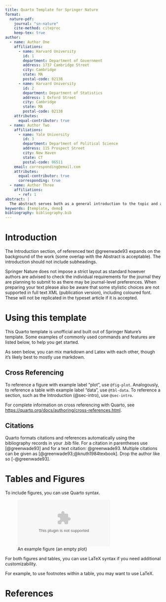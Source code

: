 ```yaml
---
title: Quarto Template for Springer Nature
format:
  nature-pdf:
    journal: "sn-nature"
    cite-method: citeproc
    keep-tex: true
author:
  - name: Author One
    affiliations:
      - name: Harvard University
        id: 1
        department: Department of Government
        address: 1737 Cambridge Street
        city: Cambridge
        state: MA
        postal-code: 02138
      - name: Harvard University
        id: 2
        department: Department of Statistics
        address: 1 Oxford Street
        city: Cambridge
        state: MA
        postal-code: 02138
    attributes:
      equal-contributor: true
  - name: Author Two
    affiliations:
      - name: Yale University
        id: 3
        department: Department of Political Science
        address: 115 Prospect Street
        city: New Haven
        state: CT
        postal-code: 06511
    email: corresponding@email.com
    attributes:
      equal-contributor: true
      corresponding: true
  - name: Author Three
    affiliations:
      - ref: 1
abstract: |
  The abstract serves both as a general introduction to the topic and as a brief, non-technical summary of the main results and their implications. Authors are advised to check the author instructions for the journal they are submitting to for word limits and if structural elements like subheadings, citations, or equations are permitted.
keywords: [template, demo]
bibliography: bibliography.bib  
---
```


# Introduction {#sec-intro}

The Introduction section, of referenced text @greenwade93 expands on the background of the work (some overlap with the Abstract is acceptable). The introduction should not include subheadings.

Springer Nature does not impose a strict layout as standard however authors are advised to check the individual requirements for the journal they are planning to submit to as there may be journal-level preferences. When preparing your text please also be aware that some stylistic choices are not supported in full text XML (publication version), including coloured font. These will not be replicated in the typeset article if it is accepted. 

# Using this template {#sec-template}

This Quarto template is unofficial and built out of Springer Nature's template. 
Some examples of commonly used commands and features are listed below, to help you get started.

As seen below, you can mix markdown and Latex with each other, though it's likely best to mostly use markdown.

## Cross Referencing

To reference a figure with example label "plot", use `@fig-plot`. 
Analogously, to reference a table with example label "data", use `@tbl-data`.
To reference a section, such as the Introduction (@sec-intro), use `@sec-intro`.

For complete information on cross referencing with Quarto, see <https://quarto.org/docs/authoring/cross-references.html>.

## Citations

Quarto formats citations and references automatically using the bibliography records in your .bib file. For a citation in parentheses use [@greenwade93] and for a text citation: @greenwade93. Multiple citations can be given as [@greenwade93;@knuth1984texbook]. Drop the author like so [-@greenwade93].

# Tables and Figures

To include figures, you can use Quarto syntax.

![An example figure (an empty plot)](fig.eps){#fig-plot}

For both figures and tables, you can use LaTeX syntax if you need additional customizability. 

For example, to use footnotes within a table, you may want to use LaTeX.

\begin{table}[h]
\caption{LaTeX caption text}\label{tbl-data}%
\begin{tabular}{@{}llll@{}}
\toprule
Column 1 & Column 2  & Column 3 & Column 4\\
\midrule
row 1    & data 1   & data 2  & data 3  \\
row 2    & data 4   & data 5\footnotemark[1]  & data 6  \\
row 3    & data 7   & data 8  & data 9\footnotemark[2]  \\
\botrule
\end{tabular}
\footnotetext{Source: This is an example of table footnote. This is an example of table footnote.}
\footnotetext[1]{Example for a first table footnote. This is an example of table footnote.}
\footnotetext[2]{Example for a second table footnote. This is an example of table footnote.}
\end{table}

# References
<!-- the pattern below controls the placement of the references -->
:::{#refs}
:::


